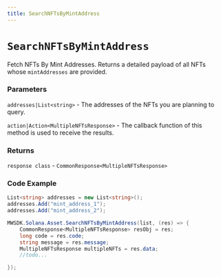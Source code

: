 ```yaml
---
title: SearchNFTsByMintAddress
---
```


# `SearchNFTsByMintAddress`

Fetch NFTs By Mint Addresses. Returns a detailed payload of all NFTs whose `mintAddresses` are provided.

### Parameters
`addresses|List<string>` - The addresses of the NFTs you are planning to query.

`action|Action<MultipleNFTsResponse>` - The callback function of this method is used to receive the results.

### Returns
`response class` - `CommonResponse<MultipleNFTsResponse>`

### Code Example
```csharp
List<string> addresses = new List<string>();
addresses.Add("mint_address_1");
addresses.Add("mint_address_2");

MWSDK.Solana.Asset.SearchNFTsByMintAddress(list, (res) => {
    CommonResponse<MultipleNFTsResponse> resObj = res;
    long code = res.code;
    string message = res.message;
    MultipleNFTsResponse multipleNFTs = res.data;
    //todo...

});
```